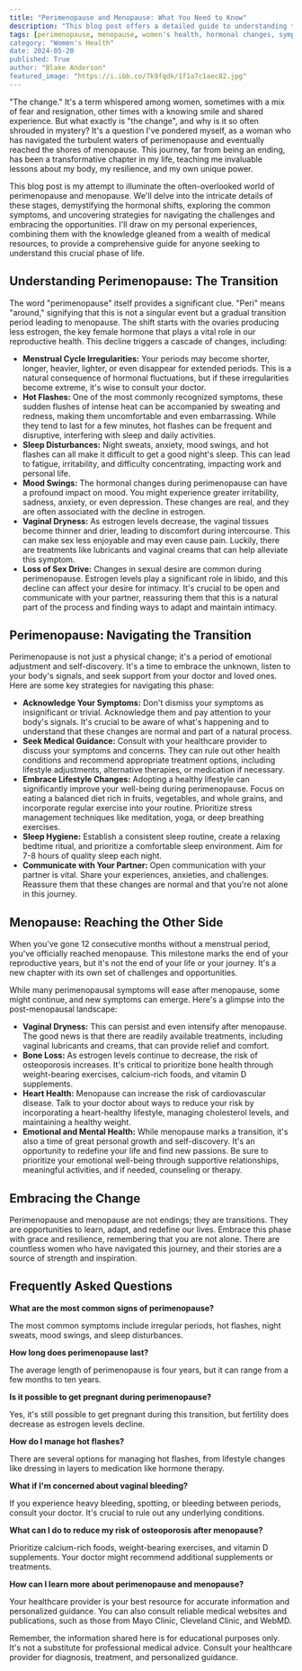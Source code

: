 ```yaml
---
title: "Perimenopause and Menopause: What You Need to Know"
description: "This blog post offers a detailed guide to understanding the stages of perimenopause and menopause, explaining hormonal changes, common symptoms, and strategies for managing the transition. It also provides insights for partners seeking to support their loved ones during this life stage."
tags: [perimenopause, menopause, women's health, hormonal changes, symptoms, hot flashes, night sweats, mood swings, sleep disturbances, vaginal dryness, bone loss, heart health, lifestyle changes, support, partners, communication, menopause journey]
category: "Women's Health"
date: 2024-05-20
published: True
author: "Blake Anderson"
featured_image: "https://i.ibb.co/7k9fqdk/1f1a7c1aec82.jpg"
---
```



"The change." It's a term whispered among women, sometimes with a mix of fear and resignation, other times with a knowing smile and shared experience.  But what exactly is "the change", and why is it so often shrouded in mystery?  It's a question I've pondered myself, as a woman who has navigated the turbulent waters of perimenopause and eventually reached the shores of menopause.  This journey, far from being an ending, has been a transformative chapter in my life, teaching me invaluable lessons about my body, my resilience, and my own unique power.

This blog post is my attempt to illuminate the often-overlooked world of perimenopause and menopause.  We'll delve into the intricate details of these stages, demystifying the hormonal shifts, exploring the common symptoms, and uncovering strategies for navigating the challenges and embracing the opportunities.  I'll draw on my personal experiences, combining them with the knowledge gleaned from a wealth of medical resources, to provide a comprehensive guide for anyone seeking to understand this crucial phase of life.

## Understanding Perimenopause: The Transition

The word "perimenopause" itself provides a significant clue.  "Peri" means "around," signifying that this is not a singular event but a gradual transition period leading to menopause.  The shift starts with the ovaries producing less estrogen, the key female hormone that plays a vital role in our reproductive health.  This decline triggers a cascade of changes, including:

* **Menstrual Cycle Irregularities:** Your periods may become shorter, longer, heavier, lighter, or even disappear for extended periods.  This is a natural consequence of hormonal fluctuations, but if these irregularities become extreme, it's wise to consult your doctor.
* **Hot Flashes:**  One of the most commonly recognized symptoms, these sudden flushes of intense heat can be accompanied by sweating and redness, making them uncomfortable and even embarrassing.  While they tend to last for a few minutes, hot flashes can be frequent and disruptive, interfering with sleep and daily activities.
* **Sleep Disturbances:**  Night sweats, anxiety, mood swings, and hot flashes can all make it difficult to get a good night's sleep.  This can lead to fatigue, irritability, and difficulty concentrating, impacting work and personal life.
* **Mood Swings:** The hormonal changes during perimenopause can have a profound impact on mood.  You might experience greater irritability, sadness, anxiety, or even depression.  These changes are real, and they are often associated with the decline in estrogen.
* **Vaginal Dryness:**  As estrogen levels decrease, the vaginal tissues become thinner and drier, leading to discomfort during intercourse. This can make sex less enjoyable and may even cause pain.  Luckily, there are treatments like lubricants and vaginal creams that can help alleviate this symptom.
* **Loss of Sex Drive:**  Changes in sexual desire are common during perimenopause.  Estrogen levels play a significant role in libido, and this decline can affect your desire for intimacy.  It's crucial to be open and communicate with your partner, reassuring them that this is a natural part of the process and finding ways to adapt and maintain intimacy.

## Perimenopause: Navigating the Transition

Perimenopause is not just a physical change; it's a period of emotional adjustment and self-discovery.  It's a time to embrace the unknown, listen to your body's signals, and seek support from your doctor and loved ones. Here are some key strategies for navigating this phase:

* **Acknowledge Your Symptoms:** Don't dismiss your symptoms as insignificant or trivial.  Acknowledge them and pay attention to your body's signals.  It's crucial to be aware of what's happening and to understand that these changes are normal and part of a natural process.
* **Seek Medical Guidance:**  Consult with your healthcare provider to discuss your symptoms and concerns.  They can rule out other health conditions and recommend appropriate treatment options, including lifestyle adjustments, alternative therapies, or medication if necessary.
* **Embrace Lifestyle Changes:**  Adopting a healthy lifestyle can significantly improve your well-being during perimenopause.  Focus on eating a balanced diet rich in fruits, vegetables, and whole grains, and incorporate regular exercise into your routine.  Prioritize stress management techniques like meditation, yoga, or deep breathing exercises.  
* **Sleep Hygiene:** Establish a consistent sleep routine, create a relaxing bedtime ritual, and prioritize a comfortable sleep environment. Aim for 7-8 hours of quality sleep each night.
* **Communicate with Your Partner:**  Open communication with your partner is vital.  Share your experiences, anxieties, and challenges.  Reassure them that these changes are normal and that you're not alone in this journey.

## Menopause: Reaching the Other Side

When you've gone 12 consecutive months without a menstrual period, you've officially reached menopause.  This milestone marks the end of your reproductive years, but it's not the end of your life or your journey.  It's a new chapter with its own set of challenges and opportunities.

While many perimenopausal symptoms will ease after menopause, some might continue, and new symptoms can emerge.  Here's a glimpse into the post-menopausal landscape:

* **Vaginal Dryness:**  This can persist and even intensify after menopause.  The good news is that there are readily available treatments, including vaginal lubricants and creams, that can provide relief and comfort.
* **Bone Loss:**  As estrogen levels continue to decrease, the risk of osteoporosis increases.  It's critical to prioritize bone health through weight-bearing exercises, calcium-rich foods, and vitamin D supplements.
* **Heart Health:**  Menopause can increase the risk of cardiovascular disease.  Talk to your doctor about ways to reduce your risk by incorporating a heart-healthy lifestyle, managing cholesterol levels, and maintaining a healthy weight.
* **Emotional and Mental Health:**  While menopause marks a transition, it's also a time of great personal growth and self-discovery.  It's an opportunity to redefine your life and find new passions.  Be sure to prioritize your emotional well-being through supportive relationships, meaningful activities, and if needed, counseling or therapy.

## Embracing the Change

Perimenopause and menopause are not endings; they are transitions.  They are opportunities to learn, adapt, and redefine our lives.  Embrace this phase with grace and resilience, remembering that you are not alone.  There are countless women who have navigated this journey, and their stories are a source of strength and inspiration.  
 
## Frequently Asked Questions

**What are the most common signs of perimenopause?**

The most common symptoms include irregular periods, hot flashes, night sweats, mood swings, and sleep disturbances. 

**How long does perimenopause last?**

The average length of perimenopause is four years, but it can range from a few months to ten years. 

**Is it possible to get pregnant during perimenopause?**

Yes, it's still possible to get pregnant during this transition, but fertility does decrease as estrogen levels decline.

**How do I manage hot flashes?**

There are several options for managing hot flashes, from lifestyle changes like dressing in layers to medication like hormone therapy. 

**What if I'm concerned about vaginal bleeding?**

If you experience heavy bleeding, spotting, or bleeding between periods, consult your doctor.  It's crucial to rule out any underlying conditions. 

**What can I do to reduce my risk of osteoporosis after menopause?**

Prioritize calcium-rich foods, weight-bearing exercises, and vitamin D supplements.  Your doctor might recommend additional supplements or treatments.

**How can I learn more about perimenopause and menopause?**

Your healthcare provider is your best resource for accurate information and personalized guidance.  You can also consult reliable medical websites and publications, such as those from Mayo Clinic, Cleveland Clinic, and WebMD.

Remember, the information shared here is for educational purposes only.  It's not a substitute for professional medical advice.  Consult your healthcare provider for diagnosis, treatment, and personalized guidance.